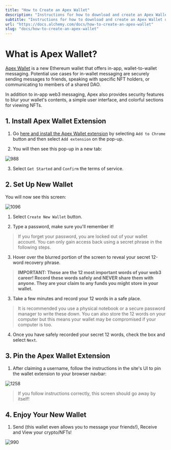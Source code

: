 ```yaml
---
title: "How to Create an Apex Wallet"
description: "Instructions for how to download and create an Apex Wallet using Chrome extensions."
subtitle: "Instructions for how to download and create an Apex Wallet using Chrome extensions."
url: "https://docs.alchemy.com/docs/how-to-create-an-apex-wallet"
slug: "docs/how-to-create-an-apex-wallet"
---
```


# What is Apex Wallet?

[Apex Wallet](https://apexwallet.xyz/) is a new Ethereum wallet that offers in-app, wallet-to-wallet messaging. Potential use cases for in-wallet messaging are securely sending messages to friends, speaking with specific NFT holders, or communicating to members of a shared DAO.

In addition to in-app web3 messaging, Apex also provides security features to blur your wallet's contents, a simple user interface, and colorful sections for viewing NFTs.

## 1. Install Apex Wallet Extension

1. Go [here and install the Apex Wallet extension](https://chrome.google.com/webstore/detail/apex-wallet/oppceojapmdmhpnmjpballbbdclocdhj) by selecting `Add to Chrome` button and then select `Add extension` on the pop-up.

2. You will then see this pop-up in a new tab:

![988](653d22f-Screen_Shot_2022-11-28_at_1.54.53_PM.png "Screen Shot 2022-11-28 at 1.54.53 PM.png")

3. Select `Get Started` and `Confirm` the terms of service.

## 2. Set Up New Wallet

You will now see this screen:

![1096](f53c399-Screen_Shot_2022-11-28_at_1.55.16_PM.png "Screen Shot 2022-11-28 at 1.55.16 PM.png")

1. Select `Create New Wallet` button.

2. Type a password, make sure you'll remember it!

> If you forget your password, you are locked out of your wallet account. You can only gain access back using a secret phrase in the following steps.

3. Hover over the blurred portion of the screen to reveal your secret 12-word recovery phrase.

> **IMPORTANT: These are the 12 most important words of your web3 career! Record these words safely and NEVER share them with anyone. They are your claim to any funds you might store in your wallet.**

3. Take a few minutes and record your 12 words in a safe place.

> It is recommended you use a physical notebook or a secure password manager to write these down. You can also store the 12 words on your computer but this means your wallet may be compromised if your computer is too.

4. Once you have safely recorded your secret 12 words, check the box and select `Next`.

## 3. Pin the Apex Wallet Extension

1. After claiming a username, follow the instructions in the site's UI to pin the wallet extension to your browser navbar:

![1258](76542e7-Screen_Shot_2022-11-28_at_3.05.00_PM.png "Screen Shot 2022-11-28 at 3.05.00 PM.png")

> If you follow instructions correctly, this screen should go away by itself!

## 4. Enjoy Your New Wallet

1. Send (this wallet even allows you to message your friends!), Receive and View your crypto/NFTs!

![990](f6bd8d0-Screen_Shot_2022-11-28_at_1.56.30_PM.png "Screen Shot 2022-11-28 at 1.56.30 PM.png")
